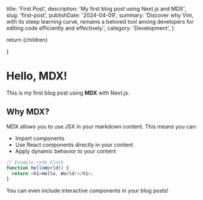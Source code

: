 
  title: 'First Post',
  description: 'My first blog post using Next.js and MDX',
  slug: 'first-post',
  publishDate: '2024-04-09',
  summary: 'Discover why Vim, with its steep learning curve, remains a beloved tool among developers for editing code efficiently and effectively.',
  category: 'Development',
}

  return <MdxLayout>{children}</MdxLayout>
 
}

# Hello, MDX!

This is my first blog post using **MDX** with Next.js.

## Why MDX?

MDX allows you to use JSX in your markdown content. This means you can:

- Import components
- Use React components directly in your content
- Apply dynamic behavior to your content

```javascript
// Example code block
function HelloWorld() {
  return <h1>Hello, World!</h1>;
}
```

You can even include interactive components in your blog posts!

